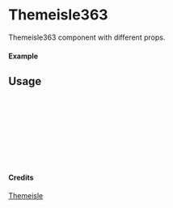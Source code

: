 
<Meta of={Themeisle363} title="Themeisle/Themeisle363" />

# Themeisle363

Themeisle363 component with different props.

#### Example

<Canvas of={Themeisle363.Primary} />

## Usage

```ts
import { Themeisle363 } from "yadl-ui";

const Example = () => {
  return (
      <Themeisle363 />
  );
};

export default Example;
```

#### Credits
[Themeisle](https://themeisle.com/illustrations/)

